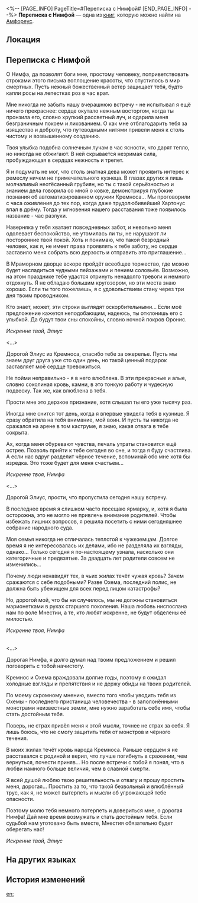 <%-- [PAGE_INFO]
PageTitle=#Переписка с Нимфой#
[END_PAGE_INFO] --%>
{{Дополнить}}
{{Книга Инфобокс
|id           = 478
|partIds      = 190791
|Название     = 
|Изображение  = Предмет Книга Амфореус 1.png
|Мир          = Амфореус
|Томов        = 1
|Автор        = <!--нужно добавить-->
|Описание     = Перед отъездом возлюбленный Нимфы передал вам письмо, в котором описана история их любви от знакомства до начала отношений.
|Том1         = {{tx}}
|Источник1    = {{tx|Отсутствует источник}}
|Персонажи    = 
|Фракции      = 
}}
'''Переписка с Нимфой''' — одна из [[Книги|книг]], которую можно найти на [[Амфореус]].

==Локация==
{{Отметка карты|<!--название карты-->|<!--id отметки-->}}

==Переписка с Нимфой==
О Нимфа, да позволят боги мне, простому человеку, поприветствовать строками этого письма воплощение красоты, что спустилось в мир смертных. Пусть нежный божественный ветер защищает тебя, будто капли росы на лепестках роз в час врат.

Мне никогда не забыть нашу вчерашнюю встречу - не испытывал я ещё ничего прекраснее: сердце окутало нежным восторгом, когда ты пронзила его, словно хрупкий рассветный луч, и одарила меня безграничным покоем и ликованием. О как мне отблагодарить тебя за изящество и доброту, что путеводными нитями привели меня к столь чистому и возвышенному созданию.

Твоя улыбка подобна солнечным лучам в час ясности, что дарят тепло, но никогда не обжигают. В ней скрывается незримая сила, пробуждающая в сердцах нежность и трепет.

Я и подумать не мог, что столь знатная дева может проявить интерес к ремеслу ничем не примечательного кузнеца. В глазах других я лишь молчаливый неотёсанный грубиян, но ты с такой серьёзностью и знанием дела говорила со мной о ковке, демонстрируя глубокие познания об автоматизированном оружии Кремноса... Мы проговорили с часа оживления до тех пор, когда даже трудолюбивейший Хартонус впал в дрёму. Тогда у мгновения нашего расставания тоже появилось название - час разлуки.

Наверняка у тебя хватает повседневных забот, и невольно меня одолевает беспокойство, не утомилась ли ты, не нарушают ли посторонние твой покой. Хоть и понимаю, что такой безродный человек, как я, не имеет права проявлять к тебе заботу, но сердце заставило меня собрать всю дерзость и отправить это приглашение...

В Мраморном дворце вскоре пройдёт всеобщее торжество, где можно будет насладиться чудными пейзажами и пением соловьёв. Возможно, на этом празднике тебе удастся отринуть ненадолго тревоги и немного отдохнуть. Я не обладаю большим кругозором, но эти места знаю хорошо. Если ты того пожелаешь, я с удовольствием стану через три дня твоим проводником.

Кто знает, может, эти строки выглядят оскорбительными... Если моё предложение кажется неподобающим, надеюсь, ты отклонишь его с улыбкой. Да будут твои сны спокойны, словно ночной покров Оронис.

''Искренне твой, Элиус''


<...>

Дорогой Элиус из Кремноса, спасибо тебе за ожерелье. Пусть мы знаем друг друга уже сто один день, но такой ценный подарок заставляет моё сердце тревожиться.

Не пойми неправильно - я в него влюблена. В эти прекрасные и алые, словно соколиная кровь, камни, в это тонкую работу и чудесную подвеску. Так же, как влюблена в тебя.

Прости мне это дерзкое признание, хотя слышал ты его уже тысячу раз.

Иногда мне снится тот день, когда я впервые увидела тебя в кузнице. Я сразу обратила на тебя внимание, мой воин. И пусть ты никогда не сражался на арене в том каструме, я знаю, какая отвага в тебе сокрыта.

Ах, когда меня обуревают чувства, печаль утраты становится ещё острее. Позволь прийти к тебе сегодня во сне, и тогда я буду счастлива. А если нас вдруг разделит чёрное течение, вспоминай обо мне хотя бы изредка. Это тоже будет для меня счастьем...

''Искренне твоя, Нимфа''


<...>

Дорогой Элиус, прости, что пропустила сегодня нашу встречу.

В последнее время я слишком часто посещаю ярмарку, и, хотя я была осторожна, это не могло не привлечь внимание родителей. Чтобы избежать лишних вопросов, я решила посетить с ними сегодняшнее собрание народного суда.

Моя семья никогда не отличалась теплотой к чужеземцам. Долгое время я не интересовалась их делами, ибо не разделяла их взгляды, однако... Только сегодня я по-настоящему узнала, насколько они категоричные и предвзятые. За двадцать лет родители совсем не изменились...

Почему люди ненавидят тех, в чьих жилах течёт чужая кровь? Зачем сражаются с себе подобными? Разве Охема, последний полис, не должна быть убежищем для всех перед лицом катастрофы?

Но, дорогой мой, что бы ни случилось, мы не должны становиться марионетками в руках старшего поколения. Наша любовь ниспослана нам по воле Мнестии, а те, кто любят искренне, не будут обделены её милостью.

''Искренне твоя, Нимфа''


<br /><...>

Дорогая Нимфа, я долго думал над твоим предложением и решил поговорить с тобой начистоту.

Кремнос и Охема враждовали долгие годы, поэтому я ожидал холодные взгляды и препятствия и не держу обиды на твоих родителей.

По моему скромному мнению, вместо того чтобы уводить тебя из Охемы - последнего пристанища человечества - в заполонёнными монстрами неизвестные земли, мне нужно заработать себе имя, чтобы стать достойным тебя.

Поверь, не страх привёл меня к этой мысли, точнее не страх за себя. Я лишь боюсь, что не смогу защитить тебя от монстров и чёрного течения.

В моих жилах течёт кровь народа Кремноса. Раньше сердцем я не расставался с родиной и верил, что лучше погибнуть в сражении, чем вернуться, почести приняв... Но после встречи с тобой я понял, что в любви намного больше величия, чем в славной смерти.

Я всей душой люблю твою решительность и отвагу и прошу простить меня, дорогая... Простить за то, что такой безвольный и влюблённый трус, как я, не может вытерпеть и мысли об угрожающей тебе опасности.

Поэтому молю тебя немного потерпеть и довериться мне, о дорогая Нимфа! Дай мне время возмужать и стать достойным тебя. Если судьбой нам уготовано быть вместе, Мнестия обязательно будет оберегать нас!

''Искренне твой, Элиус''

==На других языках==
{{На других языках
|en   = Letters With Nympha
|zhs  = 与宁芙的往来书信
|zht  = 與寧芙的往來書信
|ja   = ニンフとの往復書簡
|ko   = 님파와 주고받은 편지
|es   = Correspondencia de Ninfe
|fr   = Correspondance avec Nymphe
|ru   = Переписка с Нимфой
|th   = จดหมายโต้ตอบกับ Nympha
|vi   = Thư Từ Qua Lại Với Nympha
|de   = Korrespondenz mit Nympha
|id   = Pertukaran Surat dengan Nympha
|pt   = Cartas Com Nympha
}}

==История изменений==
{{История изменений|3.5}}

[[en:]]